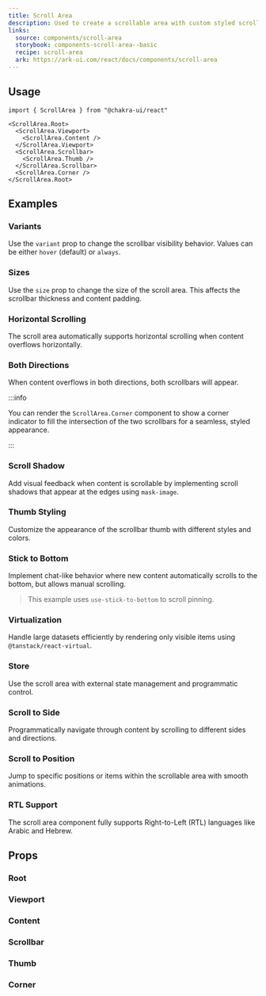 ```yaml
---
title: Scroll Area
description: Used to create a scrollable area with custom styled scrollbars
links:
  source: components/scroll-area
  storybook: components-scroll-area--basic
  recipe: scroll-area
  ark: https://ark-ui.com/react/docs/components/scroll-area
---
```


<ExampleTabs name="scroll-area-basic" />

## Usage

```tsx
import { ScrollArea } from "@chakra-ui/react"
```

```tsx
<ScrollArea.Root>
  <ScrollArea.Viewport>
    <ScrollArea.Content />
  </ScrollArea.Viewport>
  <ScrollArea.Scrollbar>
    <ScrollArea.Thumb />
  </ScrollArea.Scrollbar>
  <ScrollArea.Corner />
</ScrollArea.Root>
```

## Examples

### Variants

Use the `variant` prop to change the scrollbar visibility behavior. Values can
be either `hover` (default) or `always`.

<ExampleTabs name="scroll-area-with-variants" />

### Sizes

Use the `size` prop to change the size of the scroll area. This affects the
scrollbar thickness and content padding.

<ExampleTabs name="scroll-area-with-sizes" />

### Horizontal Scrolling

The scroll area automatically supports horizontal scrolling when content
overflows horizontally.

<ExampleTabs name="scroll-area-horizontal" />

### Both Directions

When content overflows in both directions, both scrollbars will appear.

<ExampleTabs name="scroll-area-both-directions" />

:::info

You can render the `ScrollArea.Corner` component to show a corner indicator to
fill the intersection of the two scrollbars for a seamless, styled appearance.

:::

### Scroll Shadow

Add visual feedback when content is scrollable by implementing scroll shadows
that appear at the edges using `mask-image`.

<ExampleTabs name="scroll-area-with-scroll-shadow" />

### Thumb Styling

Customize the appearance of the scrollbar thumb with different styles and
colors.

<ExampleTabs name="scroll-area-with-thumb-styling" />

### Stick to Bottom

Implement chat-like behavior where new content automatically scrolls to the
bottom, but allows manual scrolling.

> This example uses `use-stick-to-bottom` to scroll pinning.

<ExampleTabs name="scroll-area-stick-to-bottom" />

### Virtualization

Handle large datasets efficiently by rendering only visible items using
`@tanstack/react-virtual`.

<ExampleTabs name="scroll-area-virtualization" />

### Store

Use the scroll area with external state management and programmatic control.

<ExampleTabs name="scroll-area-with-store" />

### Scroll to Side

Programmatically navigate through content by scrolling to different sides and
directions.

<ExampleTabs name="scroll-area-scroll-to-side" />

### Scroll to Position

Jump to specific positions or items within the scrollable area with smooth
animations.

<ExampleTabs name="scroll-area-scroll-to-position" />

### RTL Support

The scroll area component fully supports Right-to-Left (RTL) languages like
Arabic and Hebrew.

<ExampleTabs name="scroll-area-with-rtl" />

## Props

### Root

<PropTable component="ScrollArea" part="Root" />

### Viewport

<PropTable component="ScrollArea" part="Viewport" />

### Content

<PropTable component="ScrollArea" part="Content" />

### Scrollbar

<PropTable component="ScrollArea" part="Scrollbar" />

### Thumb

<PropTable component="ScrollArea" part="Thumb" />

### Corner

<PropTable component="ScrollArea" part="Corner" />
